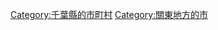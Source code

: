 {{Commonscat|Choshi, Chiba}}
{{Catmore}}

{{DEFAULTSORT:Choshi-shi}}
[[Category:千葉縣的市町村|Category:千葉縣的市町村]]
[[Category:關東地方的市|Category:關東地方的市]]